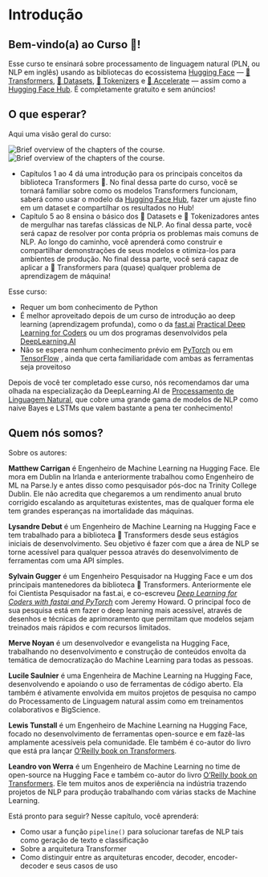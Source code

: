 # Introdução

## Bem-vindo(a) ao Curso 🤗!

<Youtube id="00GKzGyWFEs" />

Esse curso te ensinará sobre processamento de linguagem natural (PLN, ou NLP em inglês) usando as bibliotecas do ecossistema [Hugging Face](https://huggingface.co/) — [🤗 Transformers](https://github.com/huggingface/transformers), [🤗 Datasets](https://github.com/huggingface/datasets), [🤗 Tokenizers](https://github.com/huggingface/tokenizers) e [🤗 Accelerate](https://github.com/huggingface/accelerate) — assim como a [Hugging Face Hub](https://huggingface.co/models). É completamente gratuito e sem anúncios!


## O que esperar?

Aqui uma visão geral do curso:

<div class="flex justify-center">
<img class="block dark:hidden" src="https://huggingface.co/datasets/huggingface-course/documentation-images/resolve/main/en/chapter1/summary.svg" alt="Brief overview of the chapters of the course.">
<img class="hidden dark:block" src="https://huggingface.co/datasets/huggingface-course/documentation-images/resolve/main/en/chapter1/summary-dark.svg" alt="Brief overview of the chapters of the course.">
</div>

- Capítulos 1 ao 4 dá uma introdução para os principais conceitos da biblioteca Transformers 🤗. No final dessa parte do curso, você se tornará familiar sobre como os modelos Transformers funcionam, saberá como usar o modelo da [Hugging Face Hub](https://huggingface.co/models), fazer um ajuste fino em um dataset e compartilhar os resultados no Hub!
- Capítulo 5 ao 8 ensina o básico dos 🤗 Datasets e 🤗 Tokenizadores antes de mergulhar nas tarefas clássicas de NLP. Ao final dessa parte, você será capaz de resolver por conta própria os problemas mais comuns de NLP. Ao longo do caminho, você aprenderá como construir e compartilhar demonstrações de seus modelos e otimiza-los para ambientes de produção. No final dessa parte, você será capaz de aplicar a 🤗 Transformers para (quase) qualquer problema de aprendizagem de máquina!

Esse curso:
* Requer um bom conhecimento de Python
* É melhor aproveitado depois de um curso de introdução ao deep learning (aprendizagem profunda), como o da [fast.ai](https://www.fast.ai/) [Practical Deep Learning for Coders](https://course.fast.ai/)  ou um dos programas desenvolvidos pela [DeepLearning.AI](https://www.deeplearning.ai/)
* Não se espera nenhum conhecimento prévio em [PyTorch](https://pytorch.org/)  ou em [TensorFlow](https://www.tensorflow.org/) , ainda que certa familiaridade com ambas as ferramentas seja proveitoso

Depois de você ter completado esse curso, nós recomendamos dar uma olhada na especialização da DeepLearning.AI de [Processamento de Linguagem Natural](https://www.coursera.org/specializations/natural-language-processing?utm_source=deeplearning-ai&utm_medium=institutions&utm_campaign=20211011-nlp-2-hugging_face-page-nlp-refresh), que cobre uma grande gama de modelos de NLP como naive Bayes e LSTMs que valem bastante a pena ter conhecimento!

## Quem nós somos?

Sobre os autores:

**Matthew Carrigan** é Engenheiro de Machine Learning na Hugging Face. Ele mora em Dublin na Irlanda e anteriormente trabalhou como Engenheiro de ML na Parse.ly e antes disso como pesquisador pós-doc na Trinity College Dublin. Ele não acredita que chegaremos a um rendimento anual bruto corrigido escalando as arquiteturas existentes, mas de qualquer forma ele tem grandes esperanças na imortalidade das máquinas.

**Lysandre Debut** é um Engenheiro de Machine Learning na Hugging Face e tem trabalhado para a biblioteca 🤗 Transformers desde seus estágios iniciais de desenvolvimento. Seu objetivo é fazer com que a área de NLP se torne acessível para qualquer pessoa através do desenvolvimento de ferramentas com uma API simples.

**Sylvain Gugger** é um Engenheiro Pesquisador na Hugging Face e um dos principais mantenedores da biblioteca 🤗 Transformers. Anteriormente ele foi Cientista Pesquisador na fast.ai, e co-escreveu _[Deep Learning for Coders with fastai and PyTorch](https://learning.oreilly.com/library/view/deep-learning-for/9781492045519/)_ com Jeremy Howard. O principal foco de sua pesquisa está em fazer o deep learning mais acessível, através de desenhos e técnicas de aprimoramento que permitam que modelos sejam treinados mais rápidos e com recursos limitados.

**Merve Noyan** é um desenvolvedor e evangelista na Hugging Face, trabalhando no desenvolvimento e construção de conteúdos envolta da temática de democratização do Machine Learning para todas as pessoas.

**Lucile Saulnier** é uma Engenheira de Machine Learning na Hugging Face, desenvolvendo e apoiando o uso de ferramentas de código aberto. Ela também é ativamente envolvida em muitos projetos de pesquisa no campo do Processamento de Linguagem natural assim como em treinamentos colaborativos e BigScience.

**Lewis Tunstall**  é um Engenheiro de Machine Learning na Hugging Face, focado no desenvolvimento de ferramentas open-source e em fazê-las amplamente acessíveis pela comunidade. Ele também é co-autor do livro que está pra lançar [O’Reilly book on Transformers](https://www.oreilly.com/library/view/natural-language-processing/9781098103231/).

**Leandro von Werra**  é um Engenheiro de Machine Learning no time de open-source na Hugging Face e também co-autor do livro [O’Reilly book on Transformers](https://www.oreilly.com/library/view/natural-language-processing/9781098103231/). Ele tem muitos anos de experiência na indústria trazendo projetos de NLP para produção trabalhando com várias stacks de Machine Learning.

Está pronto para seguir? Nesse capítulo, você aprenderá:
* Como usar a função `pipeline()`  para solucionar tarefas de NLP tais como geração de texto e classificação
* Sobre a arquitetura Transformer
* Como distinguir entre as arquiteturas encoder, decoder, encoder-decoder e seus casos de uso
